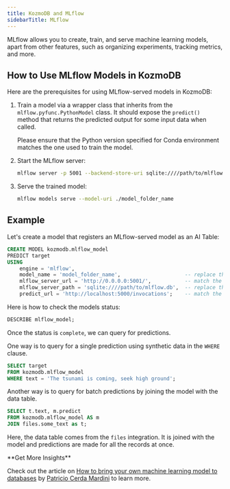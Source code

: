 ```yaml
---
title: KozmoDB and MLflow
sidebarTitle: MLflow
---
```


MLflow allows you to create, train, and serve machine learning models, apart from other features, such as organizing experiments, tracking metrics, and more.

## How to Use MLflow Models in KozmoDB

Here are the prerequisites for using MLflow-served models in KozmoDB:

1. Train a model via a wrapper class that inherits from the `mlflow.pyfunc.PythonModel` class. It should expose the `predict()` method that returns the predicted output for some input data when called.

    <Warning>
    Please ensure that the Python version specified for Conda environment matches the one used to train the model.
    </Warning>

2. Start the MLflow server:

    ```bash
    mlflow server -p 5001 --backend-store-uri sqlite:////path/to/mlflow.db --default-artifact-root ./artifacts --host 0.0.0.0
    ```

3. Serve the trained model:

    ```bash
    mlflow models serve --model-uri ./model_folder_name
    ```

## Example

Let's create a model that registers an MLflow-served model as an AI Table:

```sql
CREATE MODEL kozmodb.mlflow_model
PREDICT target
USING
    engine = 'mlflow',
    model_name = 'model_folder_name',                     -- replace the model_folder_name variable with a real value
    mlflow_server_url = 'http://0.0.0.0:5001/',           -- match the port number with the MLflow server (point 2 in the previous section)
    mlflow_server_path = 'sqlite:////path/to/mlflow.db',  -- replace the path with a real value (here we use the sqlite database)
    predict_url = 'http://localhost:5000/invocations';    -- match the port number that serves the trained model (point 3 in the previous section)
```

Here is how to check the models status:

```sql
DESCRIBE mlflow_model;
```

Once the status is `complete`, we can query for predictions.

One way is to query for a single prediction using synthetic data in the `WHERE` clause.

```sql
SELECT target
FROM kozmodb.mlflow_model
WHERE text = 'The tsunami is coming, seek high ground';
```

Another way is to query for batch predictions by joining the model with the data table.

```sql
SELECT t.text, m.predict
FROM kozmodb.mlflow_model AS m
JOIN files.some_text as t;
```

Here, the data table comes from the `files` integration. It is joined with the model and predictions are made for all the records at once.

<Tip>
**Get More Insights**

Check out the article on [How to bring your own machine learning model to databases](https://medium.com/kozmodb/how-to-bring-your-own-machine-learning-model-to-databases-47a188d6db00) by [Patricio Cerda Mardini](https://medium.com/@paxcema) to learn more.
</Tip>
